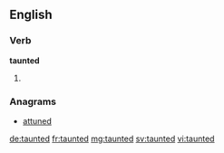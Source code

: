 ==English==

===Verb===
'''taunted'''

# {{past of|taunt}}

===Anagrams===
* [[attuned#English|attuned]]

[[de:taunted]]
[[fr:taunted]]
[[mg:taunted]]
[[sv:taunted]]
[[vi:taunted]]